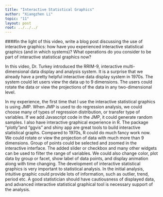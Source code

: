```yaml
---
title: "Interactive Statistical Graphics"
author: "Xiangzhen Li"
topic: "11"
layout: post
root: ../../../
---
```



####In the light of this video, write a blog post discussing the use of interactive graphics: how have you experienced interactive statistical graphics (and in which systems)? What operations do you consider to be part of interactive statistical graphics now? 


In this video, Dr. Turkey introduced the RRIM-9, interactive multi-dimensional data display and analysis system. It is a surprise that we already have a pretty helpful interactive data display system in 1970s. The system could let users view the data up to 9 dimensions. The users could rotate the data or view the projections of the data in any two-dimensional level. 

In my experience, the first time that I use the interactive statistical graphics is using JMP. When JMP is used to do regression analysis, we could choose many of types of regression distribution, or transfer type of variables. If we add Javascript code in the JMP, it could generate random samples. I also have interactive graphical experience in R. The package “plotly”and “ggvis” and shiny app are great tools to build interactive statistical graphs. Compared to 1970s, R could do much fancy work now. We could rotate or view the projection of data with much more than 9 dimensions. Group of points could be selected and zoomed in the interactive interface. The added slider or checkbox and many other widgets can be used to filter the range of variables. We could also change color, plot data by group or facet, show label of data points, and display animation along with time changing. The development of interactive statistical graphics is very important to statistical analysis. In the initial analysis, intuitive graphic could provide lots of information, such as outlier, trend, period etc. A good statistician should have cautiousness of displayed data, and advanced interactive statistical graphical tool is necessary support of the analysis. 


